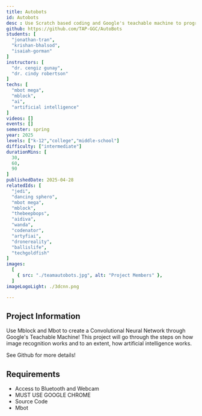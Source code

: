 ```yaml
---
title: Autobots
id: Autobots
desc : Use Scratch based coding and Google's teachable machine to program and control a Mbot using hands or symbols!
github: https://github.com/TAP-GGC/AutoBots
students: [
  "jonathan-tran",
  "krishan-bhalsod",
  "isaiah-gorman"
]
instructors: [
  "dr. cengiz gunay",
  "dr. cindy robertson"
] 
techs: [
  "mbot mega",
  "mblock",
  "ai",
  "artificial intelligence"
]
videos: []
events: []
semester: spring
year: 2025
levels: ["k-12","college","middle-school"]  
difficulty: ["intermediate"]
durationMins: [
  30,
  60,
  90
]
publishedDate: 2025-04-28
relatedIds: [
  "jedi",
  "dancing sphero",
  "mbot mega",
  "mblock",
  "thebeepbops",
  "aidiva",
  "wanda",
  "codenator",
  "artyfiai",
  "dronereality",
  "ballislife",
  "techgoldfish"
]
images:
  [
    { src: "./teamautobots.jpg", alt: "Project Members" },
  ]
imageLogoLight: ./3dcnn.png

---
```


## Project Information
  Use Mblock and Mbot to create a Convolutional Neural Network through Google's Teachable Machine! This project 
  will go through the steps on how image recognition works and to an extent, how artificial intelligence works.


  See Github for more details!


## Requirements
  * Access to Bluetooth and Webcam
  * MUST USE GOOGLE CHROME
  * Source Code
  * Mbot






